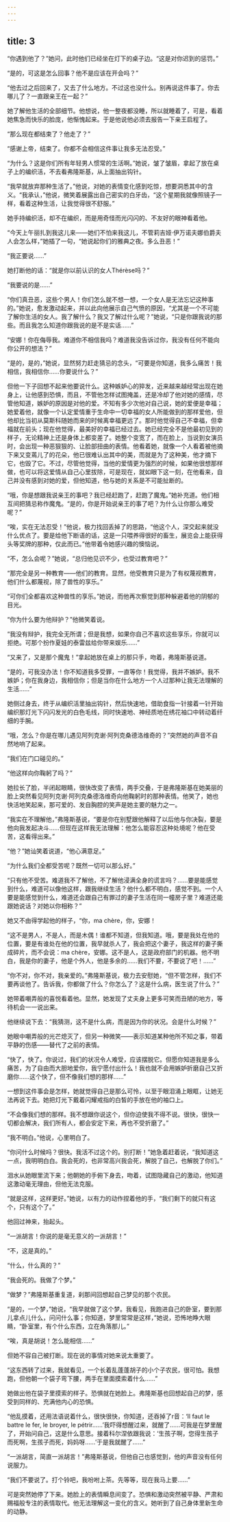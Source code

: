```yaml
---
---
---
```

title: 3
---




“你遇到他了？”她问，此时他们已经坐在灯下的桌子边。“这是对你迟到的惩罚。”

“是的，可这是怎么回事？他不是应该在开会吗？”

“他去过之后回来了，又去了什么地方。不过这也没什么。别再说这件事了。你去哪儿了？一直跟亲王在一起？”

她了解他生活的全部细节。他想说，他一整夜都没睡，所以就睡着了，可是，看着她焦急而快乐的脸庞，他惭愧起来。于是他说他必须去报告一下亲王启程了。

“那么现在都结束了？他走了？”

“感谢上帝，结束了。你都不会相信这件事让我多无法忍受。”

“为什么？这是你们所有年轻男人惯常的生活啊。”她说，皱了皱眉，拿起了放在桌子上的编织活，不去看弗隆斯基，从上面抽出钩针。

“我早就放弃那种生活了。”他说，对她的表情变化感到吃惊，想要洞悉其中的含义。“我承认，”他说，微笑着展露出自己密实的白牙齿，“这个星期我就像照镜子一样，看着这种生活，让我觉得很不舒服。”

她手持编织活，却不在编织，而是用奇怪而光闪闪的、不友好的眼神看着他。

“今天上午丽扎到我这儿来——她们不怕来我这儿，不管莉吉娅·伊万诺夫娜伯爵夫人会怎么样，”她插了一句，“她说起你们的雅典之夜。多么丑恶！”

“我正要说……”

她打断他的话：“就是你以前认识的女人Thérèse吗？”

“我要说的是……”

“你们真丑恶，这些个男人！你们怎么就不想一想，一个女人是无法忘记这种事的。”她说，愈发激动起来，并以此向他展示自己气愤的原因，“尤其是一个不可能了解你生活的女人。我了解什么？我又了解过什么呢？”她说，“只是你跟我说的那些。而且我怎么知道你跟我说的是不是实话……”

“安娜！你在侮辱我。难道你不相信我吗？难道我没告诉过你，我没有任何不能向你公开的想法？”

“是的，是的，”她说，显然努力赶走猜忌的念头，“可要是你知道，我多么痛苦！我相信，我相信你……你要说什么？”

但他一下子回想不起来他要说什么。这种嫉妒心的猝发，近来越来越经常出现在她身上，让他感到恐惧，而且，不管他怎样试图掩盖，还是冷却了他对她的感情，尽管他知道，嫉妒的原因是对他的爱。不知有多少次他对自己说，她的爱便是幸福；她爱着他，就像一个认定爱情重于生命中一切幸福的女人所能做到的那样爱他，但他却比当初从莫斯科随她而来的时候离幸福更远了。那时他觉得自己不幸福，但幸福就在前头；现在他觉得，最美好的幸福已经过去。她已经完全不是他最初见到的样子，无论精神上还是身体上都变差了。她整个变宽了，而在脸上，当说到女演员时，会出现一种恶狠狠的、让脸部扭曲的表情。他看着她，就像一个人看着被他摘下来又变蔫儿了的花朵，他已很难认出其中的美，而就是为了这种美，他才摘下它，也毁了它。不过，尽管他觉得，当他的爱情更为强烈的时候，如果他很想那样做，也可以将这爱情从自己心里拔除，可是现在，就如眼下这一刻，在他看来，自己并没有感到对她的爱，但他知道，他与她的关系是不可能扯断的。

“哦，你是想跟我说亲王的事吧？我已经赶跑了，赶跑了魔鬼。”她补充道。他们相互间把猜忌称作魔鬼。“是的，你是开始说亲王的事了吧？为什么让你那么难受呢？”

“唉，实在无法忍受！”他说，极力找回丢掉了的思路，“他这个人，深交起来就没什么优点了。要是给他下断语的话，这是一只喂养得很好的畜生，展览会上能获得头等奖牌的那种，仅此而已。”他带着令她感兴趣的懊恼说。

“不，怎么会呢？”她说，“总归他见识不少，也受过教育吧？”

“那完全是另一种教育——他们的教育。显然，他受教育只是为了有权蔑视教育，他们什么都蔑视，除了兽性的享乐。”

“可你们全都喜欢这种兽性的享乐。”她说，而他再次察觉到那种躲避着他的阴郁的目光。

“你为什么要为他辩护？”他微笑着说。

“我没有辩护，我完全无所谓；但是我想，如果你自己不喜欢这些享乐，你就可以拒绝。可那个扮作夏娃的泰雷兹给你带来娱乐……”

“又来了，又是那个魔鬼！”拿起她放在桌上的那只手，吻着，弗隆斯基说道。

“是的，可我没办法！你不知道我多受罪，一直等你！我觉得，我并不嫉妒。我不嫉妒；你在我身边，我相信你；但是当你在什么地方一个人过那种让我无法理解的生活……”

她侧过身去，终于从编织活里抽出钩针，然后快速地，借助食指一针接着一针开始编织那灯光下闪闪发光的白色毛线，同时快速地、神经质地在绣花袖口中转动着纤细的手腕。

“哦，怎么？你是在哪儿遇见阿列克谢·阿列克桑德洛维奇的？”突然她的声音不自然地响了起来。

“我们在门口碰见的。”

“他这样向你鞠躬了吗？”

她拉长了脸，半闭起眼睛，很快改变了表情，两手交叠，于是弗隆斯基在她美丽的脸上突然看见阿列克谢·阿列克桑德洛维奇向他鞠躬时的那种表情。他笑了，她也快活地笑起来，那可爱的、发自胸腔的笑声是她主要的魅力之一。

“我实在不理解他，”弗隆斯基说，“要是你在别墅跟他解释了以后他与你决裂，要是他向我发起决斗……但现在这样我无法理解：他怎么能容忍这种处境呢？他在受苦，这看得出来。”

“他？”她讪笑着说道，“他心满意足。”

“为什么我们全都受苦呢？既然一切可以那么好。”

“只有他不受苦。难道我不了解他，不了解他浸满全身的谎言吗？……要是能感觉到什么，难道可以像他这样，跟我继续生活？他什么都不明白，感觉不到。一个人要是能感觉到什么，难道还会跟自己有罪过的妻子生活在同一幢房子里？难道还能跟她说话？对她以你相称？”

她又不由得学起他的样子，“你，ma chère，你，安娜！

“这不是男人，不是人，而是木偶！谁都不知道，但我知道。哦，要是我处在他的位置，要是有谁处在他的位置，我早就杀人了，我会把这个妻子，我这样的妻子撕成碎片，而不会说：ma chère，安娜。这不是人，这是政府部门的机器。他不明白，我是你的妻子，他是个外人，他是多余的……我们不要，不要说了吧！……”

“你不对，你不对，我亲爱的。”弗隆斯基说，极力去安慰她，“但不管怎样，我们不要再谈他了。告诉我，你都做了什么？你怎么了？这是什么病，医生说了什么？”

她带着嘲弄般的喜悦看着他。显然，她发现了丈夫身上更多可笑而丑陋的地方，等待机会一一说出来。

他继续说下去：“我猜测，这不是什么病，而是因为你的状况。会是什么时候？”

她眼中嘲弄般的光芒熄灭了，但另一种微笑——表示知道某种他所不知之事，带着平静的伤感——替代了之前的表情。

“快了，快了。你说过，我们的状况令人难受，应该摆脱它。但愿你知道我是多么痛苦，为了自由而大胆地爱你，我宁愿付出什么！我也就不会用嫉妒折磨自己又折磨你……这个快了，但不像我们想的那样……”

一想到这件事会是怎样，她就觉得自己是那么可怜，以至于眼泪涌上眼眶，让她无法再说下去。她把灯光下戴着闪耀戒指的白皙的手放在他的袖口上。

“不会像我们想的那样。我不想跟你说这个，但你迫使我不得不说。很快，很快一切都会解决，我们所有人，都会安定下来，再也不受折磨了。”

“我不明白。”他说，心里明白了。

“你问什么时候吗？很快。我活不过这个的。别打断！”她急着赶着说，“我知道这一点，我明明白白。我会死的，也非常高兴我会死，解脱了自己，也解脱了你们。”

泪水从她眼里流下来；他朝她的手俯下身去，吻着，试图隐藏自己的激动，他知道这激动毫无理由，但他无法克服。

“就是这样，这样更好。”她说，以有力的动作捏着他的手，“我们剩下的就只有这个，只有这个了。”

他回过神来，抬起头。

“一派胡言！你说的是毫无意义的一派胡言！”

“不，这是真的。”

“什么，什么真的？”

“我会死的。我做了个梦。”

“做梦？”弗隆斯基重复道，刹那间回想起自己梦见的那个农民。

“是的，一个梦，”她说，“我早就做了这个梦。我看见，我跑进自己的卧室，要到那儿拿点儿什么，问问什么事；你知道，梦里常常是这样，”她说，恐怖地睁大眼睛，“卧室里，有个什么东西，立在角落那儿。”

“唉，真是胡说！怎么能相信……”

但她不容自己被打断。现在说的事情对她来说太重要了。

“这东西转了过来，我就看见，一个长着乱蓬蓬胡子的小个子农民，很可怕。我想跑，但他朝一个袋子弯下腰，两手在里面摸索着什么……”

她做出他在袋子里摸索的样子。恐惧就在她脸上。弗隆斯基也回想起自己的梦，感受到同样的、充满他内心的恐惧。

“他乱摸着，还用法语说着什么，很快很快，你知道，还吞掉了r音：‘Il faut le battre le fer, le broyer, le pétrir……’我吓得想醒过来，就醒了……可我是在梦里醒了，开始问自己，这是什么意思。接着科尔涅依跟我说：‘生孩子啊，您得生孩子而死啊，生孩子而死，妈妈呀……’于是我就醒了……”

“一派胡言，简直一派胡言！”弗隆斯基说，但他自己也感觉到，他的声音没有任何说服力。

“我们不要说了。打个铃吧，我吩咐上茶。先等等，现在我马上要……”

可是突然她停了下来。她脸上的表情瞬息间变了。恐惧和激动突然被平静、严肃和赐福般专注的表情取代。他无法理解这一变化的含义。她听到了自己身体里新生命的动静。